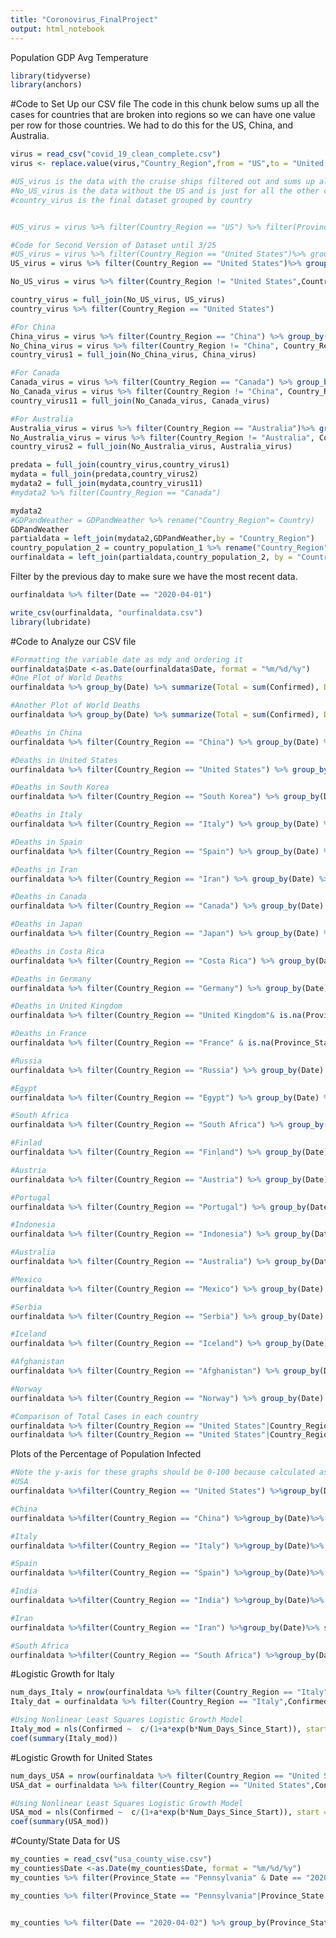 ```yaml
---
title: "Coronovirus_FinalProject"
output: html_notebook
---
```


Population
GDP
Avg Temperature

```r
library(tidyverse)
library(anchors)
```

#Code to Set Up our CSV file
The code in this chunk below sums up all the cases for countries that are broken into regions so we can have one value per row for those countries.  We had to do this for the US, China, and Australia.
```r
virus = read_csv("covid_19_clean_complete.csv")
virus <- replace.value(virus,"Country_Region",from = "US",to = "United States") #Replacing value of US with value United States

#US_virus is the data with the cruise ships filtered out and sums up all the cases in each county and combines them into a total number of cases grouped by date
#No_US_virus is the data without the US and is just for all the other countries
#country_virus is the final dataset grouped by country


#US_virus = virus %>% filter(Country_Region == "US") %>% filter(Province_State != "Grand Princess Cruise Ship",Province_State != "Omaha, NE (From Diamond Princess)",Province_State != "Travis, CA (From Diamond Princess)",Province_State != "Lackland, TX (From Diamond Princess)",Province_State != "Unassigned Location (From Diamond Princess)") %>% group_by(Date) %>% summarize(Confirmed = sum(Confirmed),Deaths = sum(Deaths), Recovered = sum(Recovered)) %>% mutate("Province_State" = "US", "Country_Region" = "US") #OLD DATSET CODE; new dataset broken into cities and countries

#Code for Second Version of Dataset until 3/25
#US_virus = virus %>% filter(Country_Region == "United States")%>% group_by(Date) %>% separate(col = Province_State, into = c("City_or_County","State"),sep = ",") %>% filter(is.na(State)== T)%>% summarize(Confirmed = sum(Confirmed),Deaths = sum(Deaths), Recovered = sum(Recovered)) %>% mutate("Province_State" = "United States", "Country_Region" = "United States")
US_virus = virus %>% filter(Country_Region == "United States")%>% group_by(Date) %>% separate(col = Province_State, into = c("City_or_County","State"),sep = ",") %>% filter(is.na(State)== T)%>% summarize(Confirmed = sum(Confirmed),Deaths = sum(Deaths)) %>% mutate("Province_State" = "United States", "Country_Region" = "United States")

No_US_virus = virus %>% filter(Country_Region != "United States",Country_Region != "China",Country_Region != "Australia",Country_Region != "Canada")

country_virus = full_join(No_US_virus, US_virus)
country_virus %>% filter(Country_Region == "United States")

#For China
China_virus = virus %>% filter(Country_Region == "China") %>% group_by(Date) %>% summarize(Confirmed = sum(Confirmed),Deaths = sum(Deaths)) %>% mutate("Province_State" = "China", "Country_Region" = "China")
No_China_virus = virus %>% filter(Country_Region != "China", Country_Region != "United States",Country_Region != "Australia",Country_Region != "Canada")
country_virus1 = full_join(No_China_virus, China_virus)

#For Canada
Canada_virus = virus %>% filter(Country_Region == "Canada") %>% group_by(Date) %>% summarize(Confirmed = sum(Confirmed),Deaths = sum(Deaths)) %>% mutate("Province_State" = "Canada", "Country_Region" = "Canada")
No_Canada_virus = virus %>% filter(Country_Region != "China", Country_Region != "United States",Country_Region != "Australia", Country_Region != "Canada")
country_virus11 = full_join(No_Canada_virus, Canada_virus)

#For Australia
Australia_virus = virus %>% filter(Country_Region == "Australia")%>% group_by(Date) %>% summarize(Confirmed = sum(Confirmed),Deaths = sum(Deaths)) %>% mutate("Province_State" = "Australia", "Country_Region" = "Australia")
No_Australia_virus = virus %>% filter(Country_Region != "Australia", Country_Region != "United States",Country_Region != "China", Country_Region != "Canada")
country_virus2 = full_join(No_Australia_virus, Australia_virus)

predata = full_join(country_virus,country_virus1)
mydata = full_join(predata,country_virus2)
mydata2 = full_join(mydata,country_virus11)
#mydata2 %>% filter(Country_Region == "Canada")
```

```r
mydata2
#GDPandWeather = GDPandWeather %>% rename("Country_Region"= Country)
GDPandWeather
partialdata = left_join(mydata2,GDPandWeather,by = "Country_Region")
country_population_2 = country_population_1 %>% rename("Country_Region"= Country)
ourfinaldata = left_join(partialdata,country_population_2, by = "Country_Region")

```

Filter by the previous day to make sure we have the most recent data.
```r
ourfinaldata %>% filter(Date == "2020-04-01")
```


```r
write_csv(ourfinaldata, "ourfinaldata.csv")
library(lubridate)
```

#Code to Analyze our CSV file

```r
#Formatting the variable date as mdy and ordering it
ourfinaldata$Date <-as.Date(ourfinaldata$Date, format = "%m/%d/%y")
#One Plot of World Deaths
ourfinaldata %>% group_by(Date) %>% summarize(Total = sum(Confirmed), Dead_count = sum(Deaths)) %>% ggplot() + geom_line(aes(x = Date, y = Total,group=1, size = Dead_count)) +  ggtitle("World Cases and Deaths Graph 1")

#Another Plot of World Deaths
ourfinaldata %>% group_by(Date) %>% summarize(Total = sum(Confirmed), Dead_count = sum(Deaths)) %>% ggplot() + geom_line(aes(x = Date, y = Total,group = 1), linetype = "dashed")  + geom_line(aes(x = Date, y = Dead_count, group = 1), color = "red")+ ggtitle("World Cases and Deaths Graph 1")

#Deaths in China
ourfinaldata %>% filter(Country_Region == "China") %>% group_by(Date) %>%  ggplot() + geom_line(aes(x = Date, y = Confirmed,group =1), linetype = "dashed")  + geom_line(aes(x = Date, y = Deaths,group =1), color = "red")+ ggtitle("China Cases and Deaths")

#Deaths in United States
ourfinaldata %>% filter(Country_Region == "United States") %>% group_by(Date) %>% arrange(Date)%>% ggplot() + geom_line(aes(x = Date, y = Confirmed,group =1), linetype = "dashed")  + geom_line(aes(x = Date, y = Deaths,group =1), color = "red")+ ggtitle("United States Cases and Deaths")

#Deaths in South Korea
ourfinaldata %>% filter(Country_Region == "South Korea") %>% group_by(Date) %>%  ggplot() + geom_line(aes(x = Date, y = Confirmed,group =1), linetype = "dashed")  + geom_line(aes(x = Date, y = Deaths,group =1), color = "red")+ ggtitle("South Korea Cases and Deaths")

#Deaths in Italy
ourfinaldata %>% filter(Country_Region == "Italy") %>% group_by(Date) %>%  ggplot() + geom_line(aes(x = Date, y = Confirmed,group =1), linetype = "dashed")  + geom_line(aes(x = Date, y = Deaths,group =1), color = "red")+ ggtitle("Italy Cases and Deaths")

#Deaths in Spain
ourfinaldata %>% filter(Country_Region == "Spain") %>% group_by(Date) %>%  ggplot() + geom_line(aes(x = Date, y = Confirmed,group =1), linetype = "dashed")  + geom_line(aes(x = Date, y = Deaths,group =1), color = "red")+ ggtitle("Spain Cases and Deaths")

#Deaths in Iran
ourfinaldata %>% filter(Country_Region == "Iran") %>% group_by(Date) %>%  ggplot() + geom_line(aes(x = Date, y = Confirmed,group =1), linetype = "dashed")  + geom_line(aes(x = Date, y = Deaths,group =1), color = "red")+ ggtitle("Iran Cases and Deaths")
```

```r
#Deaths in Canada
ourfinaldata %>% filter(Country_Region == "Canada") %>% group_by(Date) %>%  ggplot() + geom_line(aes(x = Date, y = Confirmed,group =1), linetype = "dashed")  + geom_line(aes(x = Date, y = Deaths,group =1), color = "red")+ ggtitle("Canada Cases and Deaths")

#Deaths in Japan
ourfinaldata %>% filter(Country_Region == "Japan") %>% group_by(Date) %>%  ggplot() + geom_line(aes(x = Date, y = Confirmed,group =1), linetype = "dashed")  + geom_line(aes(x = Date, y = Deaths,group =1), color = "red")+ ggtitle("Japan Cases and Deaths")

#Deaths in Costa Rica
ourfinaldata %>% filter(Country_Region == "Costa Rica") %>% group_by(Date) %>%  ggplot() + geom_line(aes(x = Date, y = Confirmed,group =1), linetype = "dashed")  + geom_line(aes(x = Date, y = Deaths,group =1), color = "red")+ ggtitle("Costa Rica Cases and Deaths")

#Deaths in Germany
ourfinaldata %>% filter(Country_Region == "Germany") %>% group_by(Date) %>%  ggplot() + geom_line(aes(x = Date, y = Confirmed,group =1), linetype = "dashed")  + geom_line(aes(x = Date, y = Deaths,group =1), color = "red")+ ggtitle("Germany Cases and Deaths")

#Deaths in United Kingdom
ourfinaldata %>% filter(Country_Region == "United Kingdom"& is.na(Province_State)) %>% group_by(Date) %>%  ggplot() + geom_line(aes(x = Date, y = Confirmed,group =1), linetype = "dashed")  + geom_line(aes(x = Date, y = Deaths,group =1), color = "red")+ ggtitle("United Kingdom Cases and Deaths")

#Deaths in France
ourfinaldata %>% filter(Country_Region == "France" & is.na(Province_State)) %>% group_by(Date) %>%  ggplot() + geom_line(aes(x = Date, y = Confirmed,group =1), linetype = "dashed")  + geom_line(aes(x = Date, y = Deaths,group =1), color = "red")+ ggtitle("France Cases and Deaths")

#Russia
ourfinaldata %>% filter(Country_Region == "Russia") %>% group_by(Date) %>%  ggplot() + geom_line(aes(x = Date, y = Confirmed,group =1), linetype = "dashed")  + geom_line(aes(x = Date, y = Deaths,group =1), color = "red")+ ggtitle("Russia Cases and Deaths")

#Egypt
ourfinaldata %>% filter(Country_Region == "Egypt") %>% group_by(Date) %>%  ggplot() + geom_line(aes(x = Date, y = Confirmed,group =1), linetype = "dashed")  + geom_line(aes(x = Date, y = Deaths,group =1), color = "red")+ ggtitle("Egypt Cases and Deaths")

#South Africa
ourfinaldata %>% filter(Country_Region == "South Africa") %>% group_by(Date) %>%  ggplot() + geom_line(aes(x = Date, y = Confirmed,group =1), linetype = "dashed")  + geom_line(aes(x = Date, y = Deaths,group =1), color = "red")+ ggtitle("South Africa Cases and Deaths")
```


```r
#Finlad
ourfinaldata %>% filter(Country_Region == "Finland") %>% group_by(Date) %>%  ggplot() + geom_line(aes(x = Date, y = Confirmed,group =1), linetype = "dashed")  + geom_line(aes(x = Date, y = Deaths,group =1), color = "red")+ ggtitle("Finland Cases and Deaths")

#Austria
ourfinaldata %>% filter(Country_Region == "Austria") %>% group_by(Date) %>%  ggplot() + geom_line(aes(x = Date, y = Confirmed,group =1), linetype = "dashed")  + geom_line(aes(x = Date, y = Deaths,group =1), color = "red")+ ggtitle("Austria Cases and Deaths")

#Portugal
ourfinaldata %>% filter(Country_Region == "Portugal") %>% group_by(Date) %>%  ggplot() + geom_line(aes(x = Date, y = Confirmed,group =1), linetype = "dashed")  + geom_line(aes(x = Date, y = Deaths,group =1), color = "red")+ ggtitle("Portugal Cases and Deaths")

#Indonesia
ourfinaldata %>% filter(Country_Region == "Indonesia") %>% group_by(Date) %>%  ggplot() + geom_line(aes(x = Date, y = Confirmed,group =1), linetype = "dashed")  + geom_line(aes(x = Date, y = Deaths,group =1), color = "red")+ ggtitle("Indonesia Cases and Deaths")

#Australia
ourfinaldata %>% filter(Country_Region == "Australia") %>% group_by(Date) %>%  ggplot() + geom_line(aes(x = Date, y = Confirmed,group =1), linetype = "dashed")  + geom_line(aes(x = Date, y = Deaths,group =1), color = "red")+ ggtitle("Australia Cases and Deaths")

#Mexico
ourfinaldata %>% filter(Country_Region == "Mexico") %>% group_by(Date) %>%  ggplot() + geom_line(aes(x = Date, y = Confirmed,group =1), linetype = "dashed")  + geom_line(aes(x = Date, y = Deaths,group =1), color = "red")+ ggtitle("Mexico Cases and Deaths")

```

```r
#Serbia
ourfinaldata %>% filter(Country_Region == "Serbia") %>% group_by(Date) %>%  ggplot() + geom_line(aes(x = Date, y = Confirmed,group =1), linetype = "dashed")  + geom_line(aes(x = Date, y = Deaths,group =1), color = "red")+ ggtitle("Serbia Cases and Deaths")

#Iceland
ourfinaldata %>% filter(Country_Region == "Iceland") %>% group_by(Date) %>%  ggplot() + geom_line(aes(x = Date, y = Confirmed,group =1), linetype = "dashed")  + geom_line(aes(x = Date, y = Deaths,group =1), color = "red")+ ggtitle("Iceland Cases and Deaths")

#Afghanistan
ourfinaldata %>% filter(Country_Region == "Afghanistan") %>% group_by(Date) %>%  ggplot() + geom_line(aes(x = Date, y = Confirmed,group =1), linetype = "dashed")  + geom_line(aes(x = Date, y = Deaths,group =1), color = "red")+ ggtitle("Afghanistan Cases and Deaths")

#Norway
ourfinaldata %>% filter(Country_Region == "Norway") %>% group_by(Date) %>%  ggplot() + geom_line(aes(x = Date, y = Confirmed,group =1), linetype = "dashed")  + geom_line(aes(x = Date, y = Deaths,group =1), color = "red")+ ggtitle("Norway Cases and Deaths")
```

```r
#Comparison of Total Cases in each country
ourfinaldata %>% filter(Country_Region == "United States"|Country_Region == "Italy"|Country_Region=="China"|Country_Region == "Spain"|Country_Region == "Iran"|Country_Region == "Australia"|Country_Region == "South Korea") %>% ggplot(mapping = aes(x=Date,y = Confirmed, color = Country_Region))+geom_line() +ggtitle("Total Confirmed Cases Over Time")
ourfinaldata %>% filter(Country_Region == "United States"|Country_Region == "Italy"|Country_Region=="China"|Country_Region == "Spain"|Country_Region == "Iran"|Country_Region == "Australia"|Country_Region == "South Korea") %>% ggplot(mapping = aes(x=Date,y = Deaths, color = Country_Region))+geom_line() +ggtitle("Total Confirmed Deaths Over Time")
```



Plots of the Percentage of Population Infected
```r

#Note the y-axis for these graphs should be 0-100 because calculated as a percent but this shows how few people have it at this point
#USA
ourfinaldata %>%filter(Country_Region == "United States") %>%group_by(Date)%>% summarize(Total = sum(Confirmed),Pop = Population_2020) %>% mutate("Percent_Infected" = (Total/Pop)*100) %>% ggplot()+geom_line(mapping = aes(x = Date, y = Percent_Infected)) + ylim(0,1) +ggtitle("Percentange of People Infected in the USA")

#China
ourfinaldata %>%filter(Country_Region == "China") %>%group_by(Date)%>% summarize(Total = sum(Confirmed),Pop = Population_2020) %>% mutate("Percent_Infected" = (Total/Pop)*100) %>% ggplot()+geom_line(mapping = aes(x = Date, y = Percent_Infected)) + ylim(0,1) +ggtitle("Percentange of People Infected in China")

#Italy
ourfinaldata %>%filter(Country_Region == "Italy") %>%group_by(Date)%>% summarize(Total = sum(Confirmed),Pop = Population_2020) %>% mutate("Percent_Infected" = (Total/Pop)*100) %>% ggplot()+geom_line(mapping = aes(x = Date, y = Percent_Infected)) + ylim(0,1) +ggtitle("Percentange of People Infected in Italy")

#Spain
ourfinaldata %>%filter(Country_Region == "Spain") %>%group_by(Date)%>% summarize(Total = sum(Confirmed),Pop = Population_2020) %>% mutate("Percent_Infected" = (Total/Pop)*100) %>% ggplot()+geom_line(mapping = aes(x = Date, y = Percent_Infected)) + ylim(0,1) +ggtitle("Percentange of People Infected in Spain")

#India
ourfinaldata %>%filter(Country_Region == "India") %>%group_by(Date)%>% summarize(Total = sum(Confirmed),Pop = Population_2020) %>% mutate("Percent_Infected" = (Total/Pop)*100) %>% ggplot()+geom_line(mapping = aes(x = Date, y = Percent_Infected)) + ylim(0,1) +ggtitle("Percentange of People Infected in India")

#Iran
ourfinaldata %>%filter(Country_Region == "Iran") %>%group_by(Date)%>% summarize(Total = sum(Confirmed),Pop = Population_2020) %>% mutate("Percent_Infected" = (Total/Pop)*100) %>% ggplot()+geom_line(mapping = aes(x = Date, y = Percent_Infected)) + ylim(0,1) +ggtitle("Percentange of People Infected in Iran")

#South Africa
ourfinaldata %>%filter(Country_Region == "South Africa") %>%group_by(Date)%>% summarize(Total = sum(Confirmed),Pop = Population_2020) %>% mutate("Percent_Infected" = (Total/Pop)*100) %>% ggplot()+geom_line(mapping = aes(x = Date, y = Percent_Infected)) + ylim(0,1) +ggtitle("Percentange of People Infected in South Africa")
```


#Logistic Growth for Italy
```r
num_days_Italy = nrow(ourfinaldata %>% filter(Country_Region == "Italy",Confirmed >3))
Italy_dat = ourfinaldata %>% filter(Country_Region == "Italy",Confirmed >3) %>% mutate("Num_Days_Since_Start"=c(1:num_days_Italy))

#Using Nonlinear Least Squares Logistic Growth Model
Italy_mod = nls(Confirmed ~  c/(1+a*exp(b*Num_Days_Since_Start)), start = list(a=367.17, b = -0.195399, c = 120395.1478), data = Italy_dat)
coef(summary(Italy_mod))
```

#Logistic Growth for United States
```r
num_days_USA = nrow(ourfinaldata %>% filter(Country_Region == "United States",Confirmed >3))
USA_dat = ourfinaldata %>% filter(Country_Region == "United States",Confirmed >3) %>% mutate("Num_Days_Since_Start"=c(1:num_days_USA))

#Using Nonlinear Least Squares Logistic Growth Model
USA_mod = nls(Confirmed ~  c/(1+a*exp(b*Num_Days_Since_Start)), start = list(a=29066.21, b = -0.277, c = 332229.3), data = USA_dat)
coef(summary(USA_mod))
```


#County/State Data for US

```r
my_counties = read_csv("usa_county_wise.csv")
my_counties$Date <-as.Date(my_counties$Date, format = "%m/%d/%y")
my_counties %>% filter(Province_State == "Pennsylvania" & Date == "2020-03-30")

my_counties %>% filter(Province_State == "Pennsylvania"|Province_State == "New York"|Province_State == "New Jersey"|Province_State == "Delaware"|Province_State == "California"|Province_State == "Michigan") %>% group_by(Date,Province_State) %>% summarize(state_total = sum(Confirmed))%>% ggplot(mapping = aes(x = Date, y = state_total,color = Province_State))+geom_line()+ggtitle("Confirmed Cases across the States")


my_counties %>% filter(Date == "2020-04-02") %>% group_by(Province_State) %>% summarize(state_total = sum(Confirmed)) %>% top_n(state_total,n=20) %>% arrange(desc(state_total))

```


